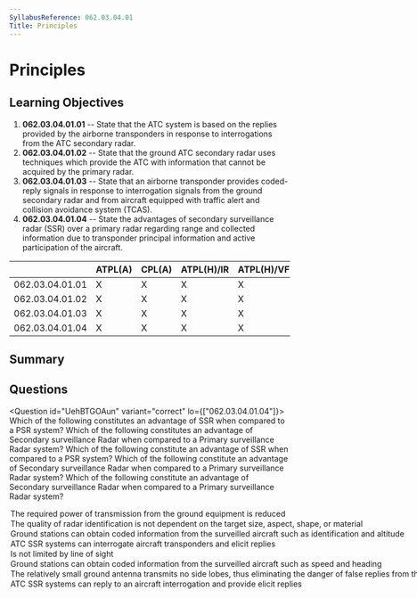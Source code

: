 ```yaml
---
SyllabusReference: 062.03.04.01
Title: Principles
---
```


# Principles

## Learning Objectives

1. **062.03.04.01.01** -- State that the ATC system is based on the replies
   provided by the airborne transponders in response to interrogations from the
   ATC secondary radar.
2. **062.03.04.01.02** -- State that the ground ATC secondary radar uses
   techniques which provide the ATC with information that cannot be acquired by
   the primary radar.
3. **062.03.04.01.03** -- State that an airborne transponder provides
   coded-reply signals in response to interrogation signals from the ground
   secondary radar and from aircraft equipped with traffic alert and collision
   avoidance system (TCAS).
4. **062.03.04.01.04** -- State the advantages of secondary surveillance radar
   (SSR) over a primary radar regarding range and collected information due to
   transponder principal information and active participation of the aircraft.

|                 | ATPL(A) | CPL(A) | ATPL(H)/IR | ATPL(H)/VFR | CPL(H) | IR  | CBIR(A) |
| --------------- | ------- | ------ | ---------- | ----------- | ------ | --- | ------- |
| 062.03.04.01.01 | X       | X      | X          | X           | X      | X   | X       |
| 062.03.04.01.02 | X       | X      | X          | X           | X      | X   | X       |
| 062.03.04.01.03 | X       | X      | X          | X           | X      | X   | X       |
| 062.03.04.01.04 | X       | X      | X          | X           | X      | X   | X       |

## Summary

## Questions

<Question id="UehBTGOAun" variant="correct" lo={["062.03.04.01.04"]}>
  <Text variant="oneCorrect">
    Which of the following constitutes an advantage of SSR when compared to a
    PSR system?
  </Text>
  <Text variant="oneCorrect">
    Which of the following constitutes an advantage of Secondary surveillance
    Radar when compared to a Primary surveillance Radar system?
  </Text>
  <Text variant="oneTwo">
    Which of the following constitute an advantage of SSR when compared to a PSR
    system?
  </Text>
  <Text variant="oneTwo">
    Which of the following constitute an advantage of Secondary surveillance
    Radar when compared to a Primary surveillance Radar system?
  </Text>
  <Text variant="multipleCorrect" select={4}>
    Which of the following constitute an advantage of Secondary surveillance
    Radar when compared to a Primary surveillance Radar system?
  </Text>
  <Option
    id="UehBTGOAun-1"
    correct
    why="As each signal only needs to follow one path (instead of all possible paths in the sky) attenuation is significantly decreased reducing power consumption"
  >
    The required power of transmission from the ground equipment is reduced
  </Option>
  <Option
    id="UehBTGOAun-2"
    correct
    why="Contrary to normal radars SSR relies on a response sent directly from the aircraft transponder. The best of stealth aircraft would still be clearly visible on radar, if they have their transponders on."
  >
    The quality of radar identification is not dependent on the target size,
    aspect, shape, or material
  </Option>
  <Option
    id="UehBTGOAun-3"
    correct
    why="Transponders communicate at least a transponder code (7000, 2000, etc...), but can also transmit altitude and identification information."
  >
    Ground stations can obtain coded information from the surveilled aircraft
    such as identification and altitude
  </Option>
  <Option id="UehBTGOAun-4" correct why="">
    ATC SSR systems can interrogate aircraft transponders and elicit replies
  </Option>
  <Option
    id="UehBTGOAun-5"
    why="This is false. SSR still requires line of sight to operate"
  >
    Is not limited by line of sight
  </Option>
  <Option
    id="UehBTGOAun-6"
    why="This information is not transmitted by SSR. It can be derived from multiple SSR interrogations but it's not coded information from the surveilled aircraft."
  >
    Ground stations can obtain coded information from the surveilled aircraft
    such as speed and heading
  </Option>
  <Option id="UehBTGOAun-7" why="SSR still emits side lobes.">
    The relatively small ground antenna transmits no side lobes, thus
    eliminating the danger of false replies from the airborne transponder.
  </Option>
  <Option
    id="UehBTGOAun-8"
    why="The flow of information is the other way around. The Ground system is the one making interrogations."
  >
    ATC SSR systems can reply to an aircraft interrogation and provide elicit
    replies
  </Option>
</Question>
